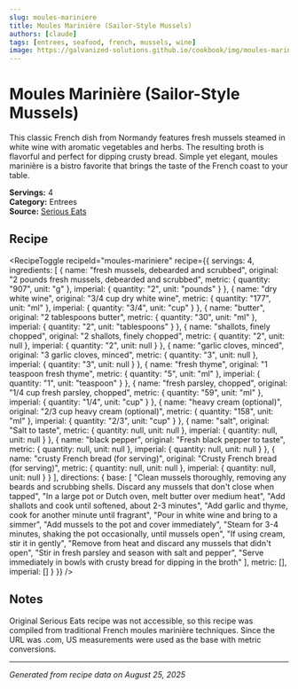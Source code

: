 ```yaml
---
slug: moules-mariniere
title: Moules Marinière (Sailor-Style Mussels)
authors: [claude]
tags: [entrees, seafood, french, mussels, wine]
image: https://galvanized-solutions.github.io/cookbook/img/moules-mariniere-sailor-style-musselswebp.jpeg
---
```



# Moules Marinière (Sailor-Style Mussels)

This classic French dish from Normandy features fresh mussels steamed in white wine with aromatic vegetables and herbs. The resulting broth is flavorful and perfect for dipping crusty bread. Simple yet elegant, moules marinière is a bistro favorite that brings the taste of the French coast to your table.

**Servings:** 4  
**Category:** Entrees  
**Source:** [Serious Eats](https://www.seriouseats.com/the-best-moules-mariniere-sailor-style-mussels-recipe)

## Recipe

<RecipeToggle 
  recipeId="moules-mariniere"
  recipe={{
  servings: 4,
  ingredients: [
    {
      name: "fresh mussels, debearded and scrubbed",
      original: "2 pounds fresh mussels, debearded and scrubbed",
      metric: { quantity: "907", unit: "g" },
      imperial: { quantity: "2", unit: "pounds" }
    },
    {
      name: "dry white wine",
      original: "3/4 cup dry white wine",
      metric: { quantity: "177", unit: "ml" },
      imperial: { quantity: "3/4", unit: "cup" }
    },
    {
      name: "butter",
      original: "2 tablespoons butter",
      metric: { quantity: "30", unit: "ml" },
      imperial: { quantity: "2", unit: "tablespoons" }
    },
    {
      name: "shallots, finely chopped",
      original: "2 shallots, finely chopped",
      metric: { quantity: "2", unit: null },
      imperial: { quantity: "2", unit: null }
    },
    {
      name: "garlic cloves, minced",
      original: "3 garlic cloves, minced",
      metric: { quantity: "3", unit: null },
      imperial: { quantity: "3", unit: null }
    },
    {
      name: "fresh thyme",
      original: "1 teaspoon fresh thyme",
      metric: { quantity: "5", unit: "ml" },
      imperial: { quantity: "1", unit: "teaspoon" }
    },
    {
      name: "fresh parsley, chopped",
      original: "1/4 cup fresh parsley, chopped",
      metric: { quantity: "59", unit: "ml" },
      imperial: { quantity: "1/4", unit: "cup" }
    },
    {
      name: "heavy cream (optional)",
      original: "2/3 cup heavy cream (optional)",
      metric: { quantity: "158", unit: "ml" },
      imperial: { quantity: "2/3", unit: "cup" }
    },
    {
      name: "salt",
      original: "Salt to taste",
      metric: { quantity: null, unit: null },
      imperial: { quantity: null, unit: null }
    },
    {
      name: "black pepper",
      original: "Fresh black pepper to taste",
      metric: { quantity: null, unit: null },
      imperial: { quantity: null, unit: null }
    },
    {
      name: "crusty French bread (for serving)",
      original: "Crusty French bread (for serving)",
      metric: { quantity: null, unit: null },
      imperial: { quantity: null, unit: null }
    }
  ],
  directions: {
    base: [
      "Clean mussels thoroughly, removing any beards and scrubbing shells. Discard any mussels that don't close when tapped",
      "In a large pot or Dutch oven, melt butter over medium heat",
      "Add shallots and cook until softened, about 2-3 minutes",
      "Add garlic and thyme, cook for another minute until fragrant",
      "Pour in white wine and bring to a simmer",
      "Add mussels to the pot and cover immediately",
      "Steam for 3-4 minutes, shaking the pot occasionally, until mussels open",
      "If using cream, stir it in gently",
      "Remove from heat and discard any mussels that didn't open",
      "Stir in fresh parsley and season with salt and pepper",
      "Serve immediately in bowls with crusty bread for dipping in the broth"
    ],
    metric: [],
    imperial: []
  }
}} />

## Notes

Original Serious Eats recipe was not accessible, so this recipe was compiled from traditional French moules marinière techniques. Since the URL was .com, US measurements were used as the base with metric conversions.

---

*Generated from recipe data on August 25, 2025*